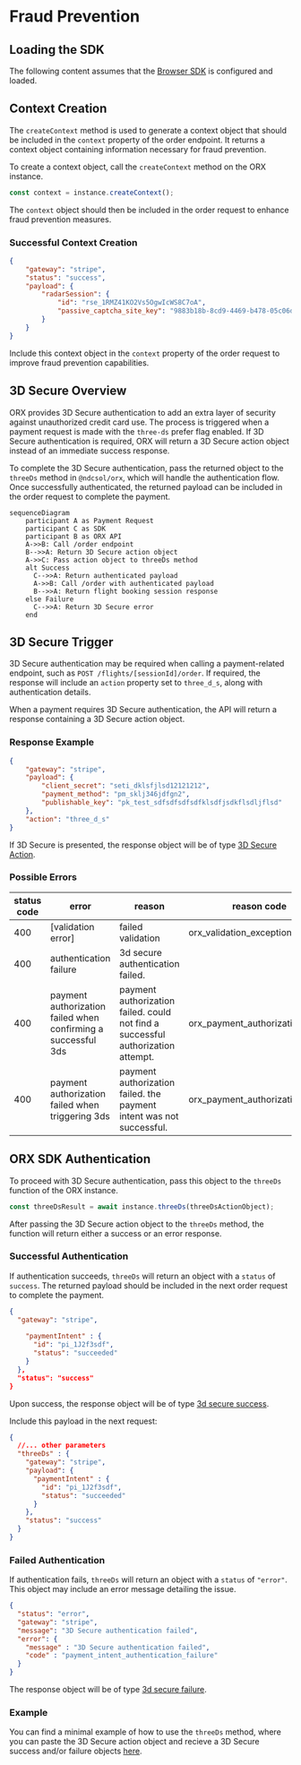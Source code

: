 # Fraud Prevention

## Loading the SDK

The following content assumes that the [Browser SDK](/versions/v4/sdk) is configured and loaded. 

## Context Creation

The `createContext` method is used to generate a context object that should be included in the `context` property of the order endpoint. It returns a context object containing information necessary for fraud prevention.


To create a context object, call the `createContext` method on the ORX instance.

```ts
const context = instance.createContext();
```

The `context` object should then be included in the order request to enhance fraud prevention measures.

### Successful Context Creation
```json
{
    "gateway": "stripe",
    "status": "success",
    "payload": {
        "radarSession": {
            "id": "rse_1RMZ41KO2Vs5OgwIcWS8C7oA",
            "passive_captcha_site_key": "9883b18b-8cd9-4469-b478-05c06d8252d8"
        }
    }
}
```
Include this context object in the `context` property of the order request to improve fraud prevention capabilities.



## 3D Secure Overview

ORX provides 3D Secure authentication to add an extra layer of security against unauthorized credit card use. The process is triggered when a payment request is made with the `three-ds` prefer flag enabled. If 3D Secure authentication is required, ORX will return a 3D Secure action object instead of an immediate success response.

To complete the 3D Secure authentication, pass the returned object to the `threeDs` method in `@ndcsol/orx`, which will handle the authentication flow. Once successfully authenticated, the returned payload can be included in the order request to complete the payment.

```mermaid
sequenceDiagram
    participant A as Payment Request
    participant C as SDK
    participant B as ORX API
    A->>B: Call /order endpoint
    B-->>A: Return 3D Secure action object
    A->>C: Pass action object to threeDs method
    alt Success
      C-->>A: Return authenticated payload
      A->>B: Call /order with authenticated payload
      B-->>A: Return flight booking session response
    else Failure
      C-->>A: Return 3D Secure error
    end
```

## 3D Secure Trigger

3D Secure authentication may be required when calling a payment-related endpoint, such as `POST /flights/[sessionId]/order`. If required, the response will include an `action` property set to `three_d_s`, along with authentication details.

When a payment requires 3D Secure authentication, the API will return a response containing a 3D Secure action object.

### Response Example

```json filename="POST /flights/[sessionId]/order" copy
{
    "gateway": "stripe",
    "payload": {
        "client_secret": "seti_dklsfjlsd12121212",
        "payment_method": "pm_sklj346jdfgn2",
        "publishable_key": "pk_test_sdfsdfsdfsdfklsdfjsdkflsdljflsd"
    },
    "action": "three_d_s"
}
```

If 3D Secure is presented, the response object will be of type [3D Secure Action](/versions/v4/glossary#3d-secure-action).

### Possible Errors

| status code | error | reason | reason code |
|---|---|---|---|
| 400 | [validation error] | failed validation | orx_validation_exception |
| 400 | authentication failure | 3d secure authentication failed. | |
| 400 | payment authorization failed when confirming a successful 3ds | payment authorization failed. could not find a successful authorization attempt. | orx_payment_authorization_failed |
| 400 | payment authorization failed when triggering 3ds | payment authorization failed. the payment intent was not successful. | orx_payment_authorization_failed |


## ORX SDK Authentication


To proceed with 3D Secure authentication, pass this object to the `threeDs` function of the ORX instance.

```ts copy
const threeDsResult = await instance.threeDs(threeDsActionObject);
```

After passing the 3D Secure action object to the `threeDs` method, the function will return either a success or an error response.

### Successful Authentication

If authentication succeeds, `threeDs` will return an object with a `status` of `success`. The returned payload should be included in the next order request to complete the payment.

```json copy
{
  "gateway": "stripe",
  
    "paymentIntent" : {
      "id": "pi_1J2f3sdf",
      "status": "succeeded"
    }
  },
  "status": "success"
}
```

Upon success, the response object will be of type [3d secure success](/versions/v4/glossary#3d-secure-success).


Include this payload in the next request:

```json filename="POST /flights/[sessionId]/order" copy
{
  //... other parameters
  "threeDs" : {
    "gateway": "stripe",
    "payload": {
      "paymentIntent" : {
        "id": "pi_1J2f3sdf",
        "status": "succeeded"
      }
    },
    "status": "success"
  }
}
```

### Failed Authentication

If authentication fails, `threeDs` will return an object with a `status` of `"error"`. This object may include an error message detailing the issue.

```json copy
{
  "status": "error",
  "gateway": "stripe",
  "message": "3D Secure authentication failed",
  "error": {
    "message" : "3D Secure authentication failed",
    "code" : "payment_intent_authentication_failure"
  }
}
```

The response object will be of type [3d secure failure](/versions/v4/glossary#3d-secure-failure).


### Example

You can find a minimal example of how to use the `threeDs` method, where you can paste the 3D Secure action object and recieve a 3D Secure success and/or failure objects [here](https://gist.github.com/parsasi/0f3634c8df62c974ce50cb9eda5c5682).
